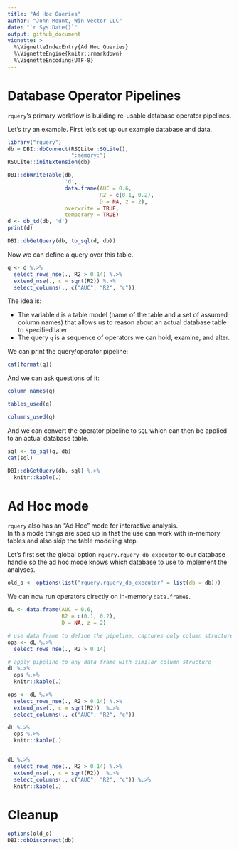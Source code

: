 ```yaml
---
title: "Ad Hoc Queries"
author: "John Mount, Win-Vector LLC"
date: "`r Sys.Date()`"
output: github_document
vignette: >
  %\VignetteIndexEntry{Ad Hoc Queries}
  %\VignetteEngine{knitr::rmarkdown}
  %\VignetteEncoding{UTF-8}
---
```


# Database Operator Pipelines

`rquery`'s primary workflow is building re-usable database operator pipelines.

Let's try an example. First let's set up our example database and data.

```r
library("rquery")
db = DBI::dbConnect(RSQLite::SQLite(), 
                    ":memory:")
RSQLite::initExtension(db)

DBI::dbWriteTable(db,
                  'd',
                  data.frame(AUC = 0.6, 
                             R2 = c(0.1, 0.2), 
                             D = NA, z = 2),
                  overwrite = TRUE,
                  temporary = TRUE)
d <- db_td(db, 'd')
print(d)

DBI::dbGetQuery(db, to_sql(d, db))
```

Now we can define a query over this table.

```r
q <- d %.>%
  select_rows_nse(., R2 > 0.14) %.>%
  extend_nse(., c = sqrt(R2)) %.>%
  select_columns(., c("AUC", "R2", "c"))
```

The idea is:

  * The variable `d` is a table model (name of the table and a set of assumed column names) that allows us to reason about an actual database table to specified later.
  * The query `q` is a sequence of operators we can hold, examine, and alter.

We can print the query/operator pipeline:

```r
cat(format(q))
```

And we can ask questions of it:

```r
column_names(q)

tables_used(q)

columns_used(q)
```

And we can convert the operator pipeline to `SQL` which can then be applied
to an actual database table.

```r
sql <- to_sql(q, db)
cat(sql)
```

```r
DBI::dbGetQuery(db, sql) %.>%
  knitr::kable(.)
```

# Ad Hoc mode

`rquery` also has an "Ad Hoc" mode for interactive analysis.  
In this mode things are sped up in that the use can work with in-memory tables
and also skip the table modeling step.

Let's first set the global option `rquery.rquery_db_executor` to our 
database handle so the ad hoc mode knows which database to use to implement
the analyses.

```r
old_o <- options(list("rquery.rquery_db_executor" = list(db = db)))
```


We can now run operators directly on in-memory `data.frame`s.

```r
dL <- data.frame(AUC = 0.6, 
                 R2 = c(0.1, 0.2), 
                 D = NA, z = 2)

# use data frame to define the pipeline, captures only column structure
ops <- dL %.>%
  select_rows_nse(., R2 > 0.14)

# apply pipeline to any data frame with similar column structure
dL %.>% 
  ops %.>% 
  knitr::kable(.)

ops <- dL %.>%
  select_rows_nse(., R2 > 0.14) %.>%
  extend_nse(., c = sqrt(R2))  %.>%
  select_columns(., c("AUC", "R2", "c")) 

dL %.>% 
  ops %.>% 
  knitr::kable(.)


dL %.>% 
  select_rows_nse(., R2 > 0.14) %.>%
  extend_nse(., c = sqrt(R2))  %.>%
  select_columns(., c("AUC", "R2", "c")) %.>% 
  knitr::kable(.)
```



# Cleanup



```r
options(old_o)
DBI::dbDisconnect(db)
```

